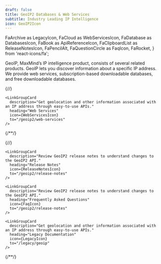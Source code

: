 ```yaml
---
draft: false
title: GeoIP2 Databases & Web Services
subtitle: Industry Leading IP Intelligence
icon: GeoIP2Icon
---
```


  FaArchive as LegacyIcon,
  FaCloud as WebServicesIcon,
  FaDatabase as DatabasesIcon,
  FaBook as ApiReferenceIcon,
  FaClipboardList as ReleaseNotesIcon,
  FaPencilAlt,
  FaQuestionCircle as FaqIcon,
  FaRocket,
} from 'react-icons/fa';

GeoIP, MaxMind’s IP intelligence product, consists of several related products.
GeoIP lets you discover information about a specific IP address. We provide web
services, subscription-based downloadable databases, and free downloadable
databases.

{/*<!-- lint disable code-block-style -->*/}
<LinkGroupContainer>
  <LinkGroup heading="Guides">
    <LinkGroupCard
      description="Use local databases to retrieve geolocation and other information in high-volume, low-latency environments."
      heading="Databases"
      icon={DatabasesIcon}
      to="/geoip2/databases"
    />

    <LinkGroupCard
      description="Get geolocation and other information associated with an IP address through easy-to-use APIs."
      heading="Web Services"
      icon={WebServicesIcon}
      to="/geoip2/web-services"
    />
  </LinkGroup>
</LinkGroupContainer>
{/*<!-- lint enable code-block-style -->*/}

{/*<!-- lint disable code-block-style -->*/}
<LinkGroupContainer>
  <LinkGroup isCompact heading="Resources">
    <LinkGroupCard
        description="Detailed documentation of database contents and web service usage."
        heading="API Reference"
        icon={ApiReferenceIcon}
        to="/geoip2/api-reference"
    />

    <LinkGroupCard
      description="Review GeoIP2 release notes to understand changes to the GeoIP2 API."
      heading="Release Notes"
      icon={ReleaseNotesIcon}
      to="/geoip2/release-notes"
    />

    <LinkGroupCard
      description="Review GeoIP2 release notes to understand changes to the GeoIP2 API."
      heading="Frequently Asked Questions"
      icon={FaqIcon}
      to="/geoip2/release-notes"
    />

    <LinkGroupCard
      description="Get geolocation and other information associated with an IP address through easy-to-use APIs."
      heading="Legacy Documentation"
      icon={LegacyIcon}
      to="/legacy/geoip"
    />
  </LinkGroup>
</LinkGroupContainer>
{/*<!-- lint enable code-block-style -->*/}

